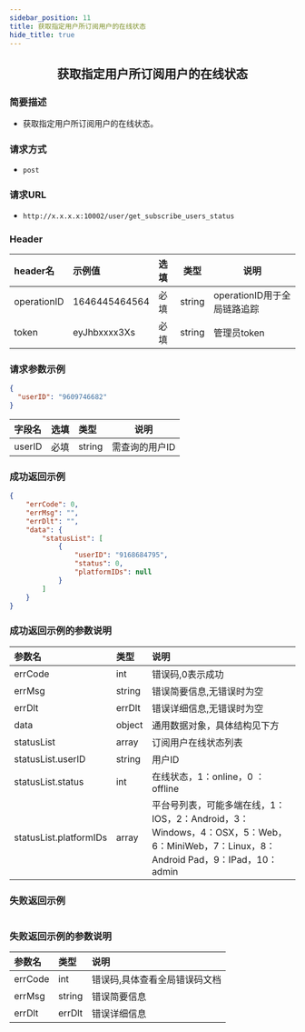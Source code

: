 ```yaml
---
sidebar_position: 11
title: 获取指定用户所订阅用户的在线状态
hide_title: true
---
```


<center>

## 获取指定用户所订阅用户的在线状态

</center>

### 简要描述
- 获取指定用户所订阅用户的在线状态。
### 请求方式
- `post` 
### 请求URL
- `http://x.x.x.x:10002/user/get_subscribe_users_status` 


### Header
|header名|示例值|选填|类型|说明|
|:----    |:-------    |:--- |---|------      |
|operationID|1646445464564|必填|string|operationID用于全局链路追踪|
|token|eyJhbxxxx3Xs|必填|string|管理员token|


### 请求参数示例


```json
{
  "userID": "9609746682"
}
```
|字段名|选填|类型|说明|
|:----    |:-------    |:--- |---|
|userID|必填|string|需查询的用户ID|
### 成功返回示例


```json
{
    "errCode": 0,
    "errMsg": "",
    "errDlt": "",
    "data": {
        "statusList": [
            {
                "userID": "9168684795",
                "status": 0,
                "platformIDs": null
            }
        ]
    }
}
```
### 成功返回示例的参数说明


|参数名|类型|说明|
|:----    |:-------    |:--- |
|errCode|int|错误码,0表示成功|
|errMsg|string|错误简要信息,无错误时为空|
|errDlt|errDlt|错误详细信息,无错误时为空|
|data|object|通用数据对象，具体结构见下方|
|statusList|array|订阅用户在线状态列表|
|statusList.userID|string|用户ID|
|statusList.status|int|在线状态，1：online，0 ：offline|
|statusList.platformIDs|array|平台号列表，可能多端在线，1：IOS，2：Android，3：Windows，4：OSX，5：Web，6：MiniWeb，7：Linux，8：Android Pad，9：IPad，10：admin|
### 失败返回示例


```json

```
### 失败返回示例的参数说明


|参数名|类型|说明|
|:----    |:-------    |:--- |
|errCode|int|错误码,具体查看全局错误码文档|
|errMsg|string|错误简要信息|
|errDlt|errDlt|错误详细信息|
